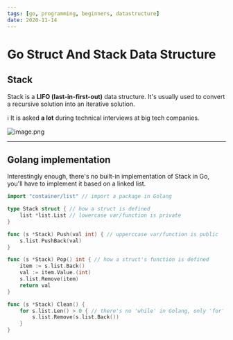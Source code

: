 ```yaml
---
tags: [go, programming, beginners, datastructure]
date: 2020-11-14
---
```


# Go Struct And Stack Data Structure

## Stack

Stack is a **LIFO (last-in-first-out)** data structure. It's usually used to
convert a recursive solution into an iterative solution.

ℹ️ It is asked **a lot** during technical interviews at big tech companies.

![image.png](https://cdn.hashnode.com/res/hashnode/image/upload/v1605195413607/_ZtbbGD9Z.png)

---

## Golang implementation

Interestingly enough, there's no built-in implementation of Stack in Go, you'll
have to implement it based on a linked list.

```go
import "container/list" // import a package in Golang

type Stack struct { // how a struct is defined
    list *list.List // lowercase var/function is private
}

func (s *Stack) Push(val int) { // upperccase var/function is public
    s.list.PushBack(val)
}

func (s *Stack) Pop() int { // how a struct's function is defined
    item := s.list.Back()
    val := item.Value.(int)
    s.list.Remove(item)
    return val
}

func (s *Stack) Clean() {
    for s.list.Len() > 0 { // there's no 'while' in Golang, only 'for'
        s.list.Remove(s.list.Back())
    }
}
```
